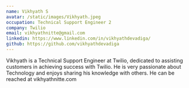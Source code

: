```yaml
---
name: Vikhyath S
avatar: /static/images/Vikhyath.jpeg
occupation: Technical Support Engineer 2
company: Twilio
email: vikhyathnitte@gmail.com
linkedin: https://www.linkedin.com/in/vikhyathdevadiga/
github: https://github.com/vikhyathdevadiga
---
```


Vikhyath is a Technical Support Engineer at Twilio, dedicated to assisting customers in achieving success with Twilio. He is very passionate about Technology and enjoys sharing his knowledge with others. He can be reached at vikhyathnitte.com